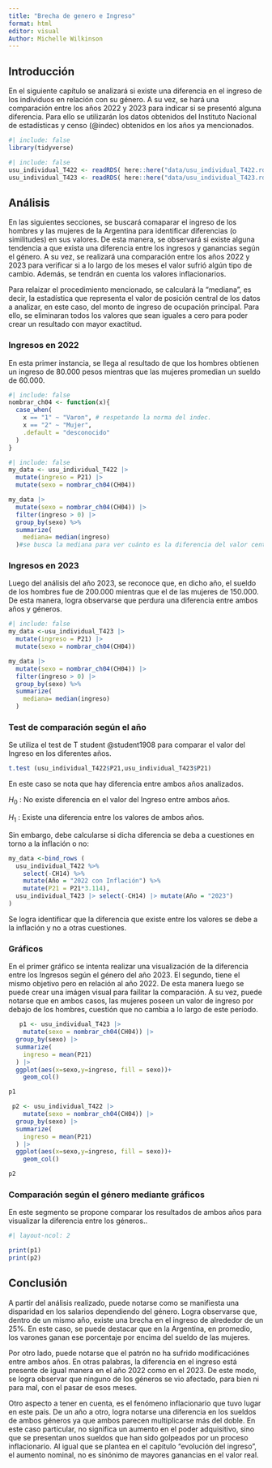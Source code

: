 ```yaml
---
title: "Brecha de genero e Ingreso"
format: html
editor: visual
Author: Michelle Wilkinson
---
```


## Introducción

En el siguiente capítulo se analizará si existe una diferencia en el ingreso de los individuos en relación con su género. A su vez, se hará una comparación entre los años 2022 y 2023 para indicar si se presentó alguna diferencia. Para ello se utilizarán los datos obtenidos del Instituto Nacional de estadísticas y censo (@indec) obtenidos en los años ya mencionados.

```r
#| include: false
library(tidyverse)
```

```r
#| include: false
usu_individual_T422 <- readRDS( here::here("data/usu_individual_T422.rds"))
usu_individual_T423 <- readRDS( here::here("data/usu_individual_T423.rds"))
```

## Análisis

En las siguientes secciones, se buscará comaparar el ingreso de los hombres y las mujeres de la Argentina para identificar diferencias (o similitudes) en sus valores. De esta manera, se observará si existe alguna tendencia a que exista una diferencia entre los ingresos y ganancias según el género. A su vez, se realizará una comparación entre los años 2022 y 2023 para verificar si a lo largo de los meses el valor sufrió algún tipo de cambio. Además, se tendrán en cuenta los valores inflacionarios.

Para relaizar el procedimiento mencionado, se calculará la "mediana", es decir, la estadística que representa el valor de posición central de los datos a analizar, en este caso, del monto de ingreso de ocupación principal. Para ello, se eliminaran todos los valores que sean iguales a cero para poder crear un resultado con mayor exactitud.

### Ingresos en 2022

En esta primer instancia, se llega al resultado de que los hombres obtienen un ingreso de 80.000 pesos mientras que las mujeres promedian un sueldo de 60.000.

```r
#| include: false
nombrar_ch04 <- function(x){
  case_when(
    x == "1" ~ "Varon", # respetando la norma del indec.
    x == "2" ~ "Mujer",
    .default = "desconocido"
  )
}
```

```r
#| include: false
my_data <- usu_individual_T422 |> 
  mutate(ingreso = P21) |> 
  mutate(sexo = nombrar_ch04(CH04))

my_data |> 
  mutate(sexo = nombrar_ch04(CH04)) |> 
  filter(ingreso > 0) |> 
  group_by(sexo) %>% 
  summarize(
    mediana= median(ingreso)
  )#se busca la mediana para ver cuánto es la diferencia del valor central de cada sexo. Sino, surgían todos los valores.
```

### Ingresos en 2023

Luego del análisis del año 2023, se reconoce que, en dicho año, el sueldo de los hombres fue de 200.000 mientras que el de las mujeres de 150.000. De esta manera, logra observarse que perdura una diferencia entre ambos años y géneros.

```r
#| include: false
my_data <-usu_individual_T423 |> 
  mutate(ingreso = P21) |> 
  mutate(sexo = nombrar_ch04(CH04))

my_data |> 
  mutate(sexo = nombrar_ch04(CH04)) |> 
  filter(ingreso > 0) |> 
  group_by(sexo) %>% 
  summarize(
    mediana= median(ingreso)
  )
```

### Test de comparación según el año

Se utiliza el test de T student @student1908 para comparar el valor del Ingreso en los diferentes años.

```r
t.test (usu_individual_T422$P21,usu_individual_T423$P21)
```

En este caso se nota que hay diferencia entre ambos años analizados.

$H_0$ : No existe diferencia en el valor del Ingreso entre ambos años.

$H_1$ : Existe una diferencia entre los valores de ambos años.

Sin embargo, debe calcularse si dicha diferencia se deba a cuestiones en torno a la inflación o no:

```r
my_data <-bind_rows (
  usu_individual_T422 %>%
    select(-CH14) %>%
    mutate(Año = "2022 con Inflación") %>% 
    mutate(P21 = P21*3.114),
  usu_individual_T423 |> select(-CH14) |> mutate(Año = "2023")
)

```

Se logra identificar que la diferencia que existe entre los valores se debe a la inflación y no a otras cuestiones.

### Gráficos

En el primer gráfico se intenta realizar una visualización de la diferencia entre los Ingresos según el género del año 2023. El segundo, tiene el mismo objetivo pero en relación al año 2022. De esta manera luego se puede crear una imágen visual para failitar la comparación. A su vez, puede notarse que en ambos casos, las mujeres poseen un valor de ingreso por debajo de los hombres, cuestión que no cambia a lo largo de este período.

```r
   p1 <- usu_individual_T423 |> 
    mutate(sexo = nombrar_ch04(CH04)) |> 
  group_by(sexo) |> 
  summarize(
    ingreso = mean(P21)
  ) |> 
  ggplot(aes(x=sexo,y=ingreso, fill = sexo))+
    geom_col()

p1 

```

```r
 p2 <- usu_individual_T422 |> 
    mutate(sexo = nombrar_ch04(CH04)) |> 
  group_by(sexo) |> 
  summarize(
    ingreso = mean(P21)
  ) |> 
  ggplot(aes(x=sexo,y=ingreso, fill = sexo))+
    geom_col()

p2

```

### Comparación según el género mediante gráficos

En este segmento se propone comparar los resultados de ambos años para visualizar la diferencia entre los géneros..

```r
#| layout-ncol: 2

print(p1)
print(p2)

```

## Conclusión

A partir del análisis realizado, puede notarse como se manifiesta una disparidad en los salarios dependiendo del género. Logra observarse que, dentro de un mismo año, existe una brecha en el ingreso de alrededor de un 25%. En este caso, se puede destacar que en la Argentina, en promedio, los varones ganan ese porcentaje por encima del sueldo de las mujeres.

Por otro lado, puede notarse que el patrón no ha sufrido modificaciónes entre ambos años. En otras palabras, la diferencia en el ingreso está presente de igual manera en el año 2022 como en el 2023. De este modo, se logra observar que ninguno de los géneros se vio afectado, para bien ni para mal, con el pasar de esos meses.

Otro aspecto a tener en cuenta, es el fenómeno inflacionario que tuvo lugar en este país. De un año a otro, logra notarse una diferencia en los sueldos de ambos géneros ya que ambos parecen multiplicarse más del doble. En este caso particular, no significa un aumento en el poder adquisitivo, sino que se presentan unos sueldos que han sido golpeados por un proceso inflacionario. Al igual que se plantea en el capítulo "evolución del ingreso", el aumento nominal, no es sinónimo de mayores ganancias en el valor real.
